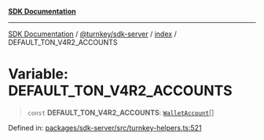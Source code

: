 [**SDK Documentation**](../../../../README.mdx)

***

[SDK Documentation](../../../../packages.mdx) / [@turnkey/sdk-server](../../README.mdx) / [index](../README.mdx) / DEFAULT\_TON\_V4R2\_ACCOUNTS

# Variable: DEFAULT\_TON\_V4R2\_ACCOUNTS

> `const` **DEFAULT\_TON\_V4R2\_ACCOUNTS**: [`WalletAccount`](../interfaces/WalletAccount.mdx)[]

Defined in: [packages/sdk-server/src/turnkey-helpers.ts:521](https://github.com/tkhq/sdk/blob/fd49bfe86475c8603b3eb385aa101efa36fa32fc/packages/sdk-server/src/turnkey-helpers.ts#L521)
